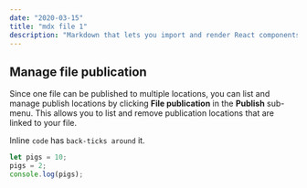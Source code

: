 ```yaml
---
date: "2020-03-15"
title: "mdx file 1"
description: "Markdown that lets you import and render React components"
---
```


## Manage file publication

Since one file can be published to multiple locations, you can list and manage publish locations by clicking **File publication** in the **Publish** sub-menu. This allows you to list and remove publication locations that are linked to your file.

Inline `code` has `back-ticks around` it.   
   
```js 
let pigs = 10;    
pigs = 2;    
console.log(pigs);     
```